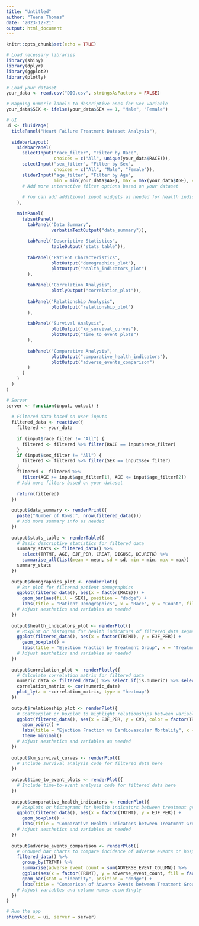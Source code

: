 ```yaml
---
title: "Untitled"
author: "Teena Thomas"
date: "2023-12-21"
output: html_document
---
```


```r
knitr::opts_chunk$set(echo = TRUE)
```


```r
# Load necessary libraries
library(shiny)
library(dplyr)
library(ggplot2)
library(plotly)

# Load your dataset
your_data <- read.csv("DIG.csv", stringsAsFactors = FALSE)

# Mapping numeric labels to descriptive ones for Sex variable
your_data$SEX <- ifelse(your_data$SEX == 1, "Male", "Female")

# UI
ui <- fluidPage(
  titlePanel("Heart Failure Treatment Dataset Analysis"),
  
  sidebarLayout(
    sidebarPanel(
      selectInput("race_filter", "Filter by Race",
                  choices = c("All", unique(your_data$RACE))),
      selectInput("sex_filter", "Filter by Sex",
                  choices = c("All", "Male", "Female")),
      sliderInput("age_filter", "Filter by Age",
                  min = min(your_data$AGE), max = max(your_data$AGE), value = c(min(your_data$AGE), max(your_data$AGE))),
      # Add more interactive filter options based on your dataset
      
      # You can add additional input widgets as needed for health indicators, outcomes, etc.
    ),
    
    mainPanel(
      tabsetPanel(
        tabPanel("Data Summary", 
                 verbatimTextOutput("data_summary")),
        
        tabPanel("Descriptive Statistics", 
                 tableOutput("stats_table")),
        
        tabPanel("Patient Characteristics",
                 plotOutput("demographics_plot"),
                 plotOutput("health_indicators_plot")
        ),
        
        tabPanel("Correlation Analysis",
                 plotlyOutput("correlation_plot")),
        
        tabPanel("Relationship Analysis",
                 plotOutput("relationship_plot")
        ),
        
        tabPanel("Survival Analysis",
                 plotOutput("km_survival_curves"),
                 plotOutput("time_to_event_plots")
        ),
        
        tabPanel("Comparative Analysis",
                 plotOutput("comparative_health_indicators"),
                 plotOutput("adverse_events_comparison")
        )
      )
    )
  )
)

# Server
server <- function(input, output) {
  
  # Filtered data based on user inputs
  filtered_data <- reactive({
    filtered <- your_data
    
    if (input$race_filter != "All") {
      filtered <- filtered %>% filter(RACE == input$race_filter)
    }
    if (input$sex_filter != "All") {
      filtered <- filtered %>% filter(SEX == input$sex_filter)
    }
    filtered <- filtered %>%
      filter(AGE >= input$age_filter[1], AGE <= input$age_filter[2])
    # Add more filters based on your dataset
    
    return(filtered)
  })
  
  output$data_summary <- renderPrint({
    paste("Number of Rows:", nrow(filtered_data()))
    # Add more summary info as needed
  })
  
  output$stats_table <- renderTable({
    # Basic descriptive statistics for filtered data
    summary_stats <- filtered_data() %>%
      select(TRTMT, AGE, EJF_PER, CREAT, DIGUSE, DIURETK) %>%
      summarise_all(list(mean = mean, sd = sd, min = min, max = max))
    summary_stats
  })
  
  output$demographics_plot <- renderPlot({
    # Bar plot for filtered patient demographics
    ggplot(filtered_data(), aes(x = factor(RACE))) + 
      geom_bar(aes(fill = SEX), position = "dodge") +
      labs(title = "Patient Demographics", x = "Race", y = "Count", fill = "Sex")
    # Adjust aesthetics and variables as needed
  })
  
  output$health_indicators_plot <- renderPlot({
    # Boxplot or histogram for health indicators of filtered data segmented by treatment group
    ggplot(filtered_data(), aes(x = factor(TRTMT), y = EJF_PER)) +
      geom_boxplot() +
      labs(title = "Ejection Fraction by Treatment Group", x = "Treatment", y = "Ejection Fraction")
    # Adjust aesthetics and variables as needed
  })
  
  output$correlation_plot <- renderPlotly({
    # Calculate correlation matrix for filtered data
    numeric_data <- filtered_data() %>% select_if(is.numeric) %>% select(-ID, -TRTMT)
    correlation_matrix <- cor(numeric_data)
    plot_ly(z = ~correlation_matrix, type = "heatmap")
  })
  
  output$relationship_plot <- renderPlot({
    # Scatterplot or boxplot to highlight relationships between variables of interest in filtered data
    ggplot(filtered_data(), aes(x = EJF_PER, y = CVD, color = factor(TRTMT))) +
      geom_point() +
      labs(title = "Ejection Fraction vs Cardiovascular Mortality", x = "Ejection Fraction", y = "Cardiovascular Mortality", color = "Treatment") +
      theme_minimal()
    # Adjust aesthetics and variables as needed
  })
  
  output$km_survival_curves <- renderPlot({
    # Include survival analysis code for filtered data here
  })
  
  output$time_to_event_plots <- renderPlot({
    # Include time-to-event analysis code for filtered data here
  })
  
  output$comparative_health_indicators <- renderPlot({
    # Boxplots or histograms for health indicators between treatment groups in filtered data
    ggplot(filtered_data(), aes(x = factor(TRTMT), y = EJF_PER)) +
      geom_boxplot() +
      labs(title = "Comparative Health Indicators between Treatment Groups", x = "Treatment", y = "Ejection Fraction")
    # Adjust aesthetics and variables as needed
  })
  
  output$adverse_events_comparison <- renderPlot({
    # Grouped bar charts to compare incidence of adverse events or hospitalizations between treatment groups in filtered data
    filtered_data() %>%
      group_by(TRTMT) %>%
      summarise(adverse_event_count = sum(ADVERSE_EVENT_COLUMN)) %>%
      ggplot(aes(x = factor(TRTMT), y = adverse_event_count, fill = factor(TRTMT))) +
      geom_bar(stat = "identity", position = "dodge") +
      labs(title = "Comparison of Adverse Events between Treatment Groups", x = "Treatment", y = "Count", fill = "Treatment")
    # Adjust variables and column names accordingly
  })
}

# Run the app
shinyApp(ui = ui, server = server)

```

